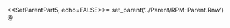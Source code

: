 <<SetParentPart5, echo=FALSE>>=
set_parent('../Parent/RPM-Parent.Rnw')
@

\begin{frame}{Part 5 - Further topics}
  \begin{itemize}
    \item Intermediate visualization
    \item Basic data mining
    \item Reproducible research
    \item Furthur
  \end{itemize}
\end{frame}

\begin{frame}[fragile]{ggplot2}
ggplot2 developed by Hadley Wickham, based on the "grammar of graphics"
  \begin{itemize}
    \item Particularly well suited for multi-dimensional, multivariate analysis 
  \end{itemize}
\end{frame}

\begin{frame}[fragile]{ggplot2}
<<eval=FALSE>>=
df = read.csv("../Data/RegionData.csv")
library(ggplot2)
p = ggplot(df, aes(x = PolicyYear, y = NumClaims, group=Region, color=Region)) + geom_line()
p
@
\end{frame}

\begin{frame}[fragile]
<<echo=FALSE>>=
df = read.csv("../Data/RegionData.csv")
library(ggplot2)
p = ggplot(df, aes(x = PolicyYear, y = NumClaims, group=Region, color=Region)) + geom_line() + geom_point()
p
@
\end{frame}

\begin{frame}[fragile]{Adding layers}
<<eval=FALSE>>=
p = ggplot(df, aes(x = PolicyYear, y = NumClaims, group=Region, color=Region)) + geom_line() + geom_point()
p
@
\end{frame}

\begin{frame}[fragile]
<<echo=FALSE>>=
p = ggplot(df, aes(x = PolicyYear, y = NumClaims, group=Region, color=Region)) + geom_line() + geom_point()
p
@
\end{frame}

\begin{frame}[fragile]{Facets}
<<eval=FALSE>>=
p = ggplot(df, aes(x = PolicyYear, y = NumClaims, group=Region, fill=Region)) + geom_bar(stat="identity") + facet_wrap(~ Region)
p
@
\end{frame}

\begin{frame}[fragile]
<<echo=FALSE>>=
p = ggplot(df, aes(x = PolicyYear, y = NumClaims, group=Region, fill=Region)) + geom_bar(stat="identity") + facet_wrap(~ Region)
p
@
\end{frame}

\begin{frame}[fragile]{Facets}
<<eval=FALSE>>=
df = read.csv("../Data/StateData.csv")
p = ggplot(df, aes(x = PolicyYear, y = NumClaims, group=Fullname, color=Fullname)) + geom_point() + facet_wrap(~ Region)
p
@
\end{frame}

\begin{frame}[fragile]
<<echo=FALSE>>=
df = read.csv("../Data/StateData.csv")
p = ggplot(df, aes(x = PolicyYear, y = NumClaims, group=Fullname, color=Fullname)) + geom_point() + facet_wrap(~ Region)
p
@
\end{frame}

\begin{frame}[fragile]{Facets}
<<eval=FALSE>>=
p = ggplot(df, aes(x = PolicyYear, y = NumClaims, color=Region, label=Postal)) + geom_text()
p
@
\end{frame}

\begin{frame}[fragile]
<<echo=FALSE>>=
p = ggplot(df, aes(x = PolicyYear, y = NumClaims, color=Region, label=Postal)) + geom_text()
p
@
\end{frame}

\begin{frame}[fragile]
<<eval=FALSE>>=
p = ggplot(df, aes(x = PolicyYear, y = NumClaims, color=Region, label=Postal)) + geom_text() + facet_wrap(~ Region)
p
@
\end{frame}

\begin{frame}[fragile]
<<echo=FALSE>>=
p = ggplot(df, aes(x = PolicyYear, y = NumClaims, color=Region, label=Postal)) + geom_text() + facet_wrap(~ Region)
p
@
\end{frame}

\begin{frame}[fragile]
<<eval=FALSE>>=
p = ggplot(df[df$Region == "South", ], aes(x = PolicyYear, y = NumClaims, label=Postal)) + geom_text() + facet_wrap(~ Postal)
p
@
\end{frame}

\begin{frame}[fragile]
<<echo=FALSE>>=
p = ggplot(df, aes(x = PolicyYear, y = NumClaims, color=Region, label=Postal)) + geom_text() + facet_wrap(~ Region)
p
@
\end{frame}

\begin{frame}[fragile]{Maps!}
<<eval=FALSE>>=
library(maps)
map('state')
@
\end{frame}

\begin{frame}[fragile]
<<echo=FALSE>>=
library(maps)
map('state')
@
\end{frame}

\begin{frame}[fragile]{Hurricanes}
<<eval=FALSE>>=
map('state')
df = read.csv('../Data/Hurricanes.csv')
 
dfKatrina = df[df$Name == 'KATRINA', ]
dfKatrina = dfKatrina[dfKatrina$Year == max(dfKatrina$Year), ]
 
points(dfKatrina$Longitude, dfKatrina$Latitude, pch=19, col = 'red')
 
dfHugo = df[df$Name == 'HUGO', ]
dfHugo = dfHugo[dfHugo$Year == max(dfHugo$Year), ]
points(dfHugo$Longitude, dfHugo$Latitude, pch = 19, col = 'blue')
 
dfDonna = df[df$Name == 'DONNA', ]
dfDonna = dfDonna[dfDonna$Year == max(dfDonna$Year), ]
points(dfDonna$Longitude, dfDonna$Latitude, pch = 19, col = 'green')
@
\end{frame}

\begin{frame}[fragile]{Hurricanes}
<<echo=FALSE>>=
map('state')
df = read.csv('../Data/Hurricanes.csv')
 
dfKatrina = df[df$Name == 'KATRINA', ]
dfKatrina = dfKatrina[dfKatrina$Year == max(dfKatrina$Year), ]
 
points(dfKatrina$Longitude, dfKatrina$Latitude, pch=19, col = 'red')
 
dfHugo = df[df$Name == 'HUGO', ]
dfHugo = dfHugo[dfHugo$Year == max(dfHugo$Year), ]
points(dfHugo$Longitude, dfHugo$Latitude, pch = 19, col = 'blue')
 
dfDonna = df[df$Name == 'DONNA', ]
dfDonna = dfDonna[dfDonna$Year == max(dfDonna$Year), ]
points(dfDonna$Longitude, dfDonna$Latitude, pch = 19, col = 'green')
@
\end{frame}

